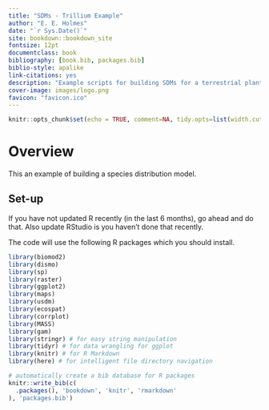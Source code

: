```yaml
--- 
title: "SDMs - Trillium Example"
author: "E. E. Holmes"
date: "`r Sys.Date()`"
site: bookdown::bookdown_site
fontsize: 12pt
documentclass: book
bibliography: [book.bib, packages.bib]
biblio-style: apalike
link-citations: yes
description: "Example scripts for building SDMs for a terrestrial plant species."
cover-image: images/logo.png
favicon: "favicon.ico"
---
```



```r
knitr::opts_chunk$set(echo = TRUE, comment=NA, tidy.opts=list(width.cutoff=60), tidy=TRUE, fig.align='center', out.width='80%')
```

# Overview {-}

This an example of building a species distribution model.

## Set-up

If you have not updated R recently (in the last 6 months), go ahead and do that. Also update RStudio is you haven't done that recently.

The code will use the following R packages which you should install. 
```r
library(biomod2)
library(dismo)
library(sp)
library(raster)
library(ggplot2)
library(maps)
library(usdm)
library(ecospat)
library(corrplot)
library(MASS)
library(gam)
library(stringr) # for easy string manipulation
library(tidyr) # for data wrangling for ggplot
library(knitr) # for R Markdown
library(here) # for intelligent file directory navigation
```

```r
# automatically create a bib database for R packages
knitr::write_bib(c(
  .packages(), 'bookdown', 'knitr', 'rmarkdown'
), 'packages.bib')
```
